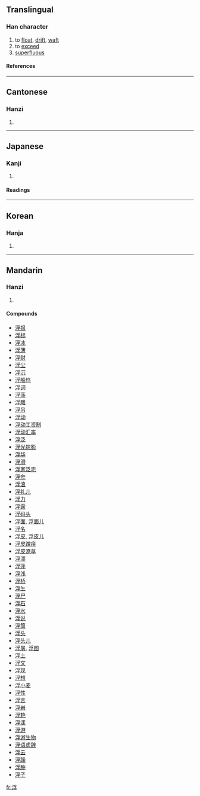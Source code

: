==Translingual==
===Han character===
{{Han char|rn=85|rad=水|as=07|sn=10|four=3214<sub>7</sub>|canj=水月弓木 (EBND)}}
# to [[float]], [[drift]], [[waft]]
# to [[exceed]]
# [[superfluous]]
====References====
{{Han ref|kx=0624.230|dkj=17487|dj=1022.070|hdz=31629.040|uh=6D6E|ud=28014|bh=AF42|bd=44866}}

----
==Cantonese==
===Hanzi===
{{yue-hanzi|jyut=|y=fau4}}
# {{defn|Cantonese}}

----
==Japanese==
===Kanji===
{{ja-kanji|grade=|rs=水07}}
# {{defn|Japanese}} 
====Readings====
{{ja-readings|on=[[ふ]] (fu)|kun=[[うく]] (uku), [[うかぶ]] (ukabu), [[うき]] (uki)}}

----
==Korean==
===Hanja===
{{ko-hanja|hangeul=부|eumhun=|rv=bu|mr=pu|y=pu}}
# {{defn|Korean}}

----
==Mandarin==
===Hanzi===
{{cmn-hanzi|pin=[[fú]] (fu2)|wg=fu<sup>2</sup>}}
# {{defn|Mandarin}}

====Compounds====
*[[浮报]]
*[[浮标]]
*[[浮冰]]
*[[浮薄]]
*[[浮财]]
*[[浮尘]]
*[[浮沉]]
*[[浮船坞]]
*[[浮词]]
*[[浮荡]]
*[[浮雕]]
*[[浮吊]]
*[[浮动]]
*[[浮动工资制]]
*[[浮动汇率]]
*[[浮泛]]
*[[浮光掠影]]
*[[浮华]]
*[[浮滑]]
*[[浮家泛宅]]
*[[浮夸]]
*[[浮浪]]
*[[浮礼儿]]
*[[浮力]]
*[[浮露]]
*[[浮码头]]
*[[浮面]], [[浮面儿]]
*[[浮名]]
*[[浮皮]], [[浮皮儿]]
*[[浮皮蹭痒]]
*[[浮皮潦草]]
*[[浮漂]]
*[[浮萍]]
*[[浮浅]]
*[[浮桥]]
*[[浮生]]
*[[浮尸]]
*[[浮石]]
*[[浮水]]
*[[浮说]]
*[[浮筒]]
*[[浮头]]
*[[浮头儿]]
*[[浮屠]], [[浮图]]
*[[浮土]]
*[[浮文]]
*[[浮现]]
*[[浮想]]
*[[浮小麦]]
*[[浮性]]
*[[浮言]]
*[[浮岩]]
*[[浮艳]]
*[[浮漾]]
*[[浮游]]
*[[浮游生物]]
*[[浮语虚辞]]
*[[浮云]]
*[[浮躁]]
*[[浮肿]]
*[[浮子]]

[[fr:浮]]